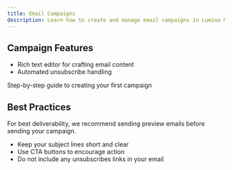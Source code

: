 ```yaml
---
title: Email Campaigns
description: Learn how to create and manage email campaigns in Lumina Mail
---
```


## Campaign Features

- Rich text editor for crafting email content
- Automated unsubscribe handling

<Cards>
  <Card href="/campaigns/create" title="Create Campaign">
    Step-by-step guide to creating your first campaign
  </Card>
</Cards>

## Best Practices

<Callout title="Attention">
  For best deliverability, we recommend sending preview emails before sending your campaign.
</Callout>

- Keep your subject lines short and clear
- Use CTA buttons to encourage action
- Do not include any unsubscribes links in your email
